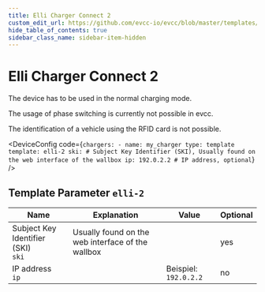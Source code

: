 ```yaml
---
title: Elli Charger Connect 2
custom_edit_url: https://github.com/evcc-io/evcc/blob/master/templates/definition/charger/elli-2.yaml
hide_table_of_contents: true
sidebar_class_name: sidebar-item-hidden
---
```



# Elli Charger Connect 2

<div className="device-detail-container">
  <div className="device-detail-content">
    <DeviceFeatures features="iso151182,mA,eebus" />

The device has to be used in the normal charging mode.

The usage of phase switching is currently not possible in evcc.

The identification of a vehicle using the RFID card is not possible.


<DeviceConfig code={`chargers:
    - name: my_charger
      type: template
      template: elli-2
      ski: # Subject Key Identifier (SKI), Usually found on the web interface of the wallbox
      ip: 192.0.2.2 # IP address, optional`}  />
  </div>
  <div className="device-detail-icon">
    <evcc-icon
      type="charger"
      name="elli-charger-connect-2"
      size="400px"
      alt="Elli Charger Connect 2"
      className="device-detail-icon-img"
    ></evcc-icon>
  </div>
</div>

## Template Parameter `elli-2`

| Name | Explanation | Value | Optional |
|-----------|-------------|-------|----------|
| Subject Key Identifier (SKI)<br/>`ski` | Usually found on the web interface of the wallbox |  | yes |
| IP address<br/>`ip` |  | Beispiel: `192.0.2.2` | no |

